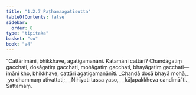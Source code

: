 ```yaml
---
title: "1.2.7 Paṭhamaagatisutta"
tableOfContents: false
sidebar:
  order: 8
type: "tipitaka"
basket: "su"
book: "a4"
---
```



<DynamicBreadcrumb />

<Division number="17" book="a4" bookNo="15" page="325">

<Paragraph number="112" book="a4">
“Cattārimāni, bhikkhave, agatigamanāni. Katamāni cattāri? Chandāgatiṃ gacchati, dosāgatiṃ gacchati, mohāgatiṃ gacchati, bhayāgatiṃ gacchati—  imāni kho, bhikkhave, cattāri agatigamanānīti.
</Paragraph>

<Paragraph number="113" type="verses" book="a4">
_Chandā dosā bhayā mohā,_  
_yo dhammaṃ ativattati;_  
_Nihīyati tassa yaso,_  
_kāḷapakkheva candimā”ti._  


</Paragraph>
</Division>

<Paragraph number="114" type="center" book="a4">
Sattamaṃ.
</Paragraph>